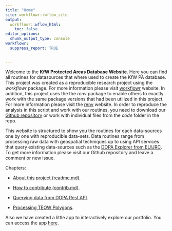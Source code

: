 ```yaml
---
title: "Home"
site: workflowr::wflow_site
output:
  workflowr::wflow_html:
    toc: false
editor_options:
  chunk_output_type: console
workflowr:
  suppress_report: TRUE


---
```


Welcome to the **KfW Protected Areas Database Website**. Here you can find all routines for datasources that where used to create the KfW PA database. This project was created as a reproducible research project using the *workflowr* package. For more information please visit [workflowr](https://github.com/jdblischak/workflowr) website. In addition, this project uses the the *renv* package to enable others to exactly work with the same package versions that had been utilized in this project. For more information please visit the [renv](https://rstudio.github.io/renv/index.html) website. In order to reproduce the analysis in this script and work with our routines, you need to download our [Github repository](https://github.com/openkfw/mapme.protectedareas) or work with individual files from the *code* folder in the repo. 

This website is structured to show you the routines for each data-sources one by one with reproducible data-sets. Data routines range from processing raw data with geospatial techniques up to using API services that query existing data-sources such as the [DOPA Explorer from EU/JRC](https://dopa-explorer.jrc.ec.europa.eu/). To get more information please visit our Github repository and leave a comment or new issue. 

Chapters:

- [About this project (readme.md)](dopa-rest.html).

- [How to contribute (contrib.md)](dopa-rest.html).

- [Querying data from DOPA Rest API](dopa-rest.html).

- [Processing TEOW Polygons](wwf_teow.html).

Also we have created a little app to interactively explore our portfolio. You can access the app [here](shiny-test.html).
